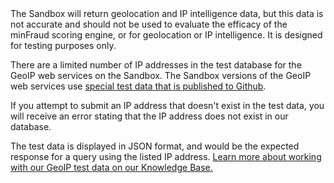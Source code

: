 <Alert type="info">
The Sandbox will return geolocation and IP intelligence data, but this data is
not accurate and should not be used to evaluate the efficacy of the minFraud
scoring engine, or for geolocation or IP intelligence. It is designed for
testing purposes only.
</Alert>

There are a limited number of IP addresses in the test database for the GeoIP
web services on the Sandbox. The Sandbox versions of the GeoIP web services use
[special test data that is published to Github](https://github.com/maxmind/MaxMind-DB/blob/main/source-data/).

If you attempt to submit an IP address that doesn't exist in the test data, you
will receive an error stating that the IP address does not exist in our
database.

The test data is displayed in JSON format, and would be the expected response
for a query using the listed IP address.
[Learn more about working with our GeoIP test data on our Knowledge Base.](https://support.maxmind.com/hc/en-us/articles/8610782760731-Sandbox-for-the-GeoIP-Web-Services#h_01GC7FJGRWC116ZCDPAJP09V9M)
